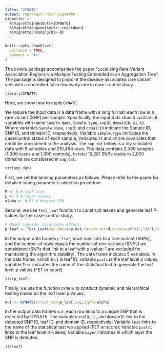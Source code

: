 ```yaml
---
title: "DYNATE"
output: rmarkdown::html_vignette
vignette: >
  %\VignetteIndexEntry{DYNATE}
  %\VignetteEngine{knitr::rmarkdown}
  %\VignetteEncoding{UTF-8}
---
```


```r
knitr::opts_chunk$set(
  collapse = TRUE,
  comment = "#>"
)
```


The `DYNATE` package accompanies the paper "Localizing Rare-Variant Association Regions via
Multiple Testing Embedded in an Aggregation Tree". The package is designed to pinpoint the disease-associated rare variant sets
with a controlled false discovery rate in case-control study.
```r
library(DYNATE)
```

Here, we show how to apply `DYNATE`. 

\par
We require the input data is a data frame with a long format: each row is a rare variant (SNP) per sample. Specifically, the input data should contains 6 variables with name `Sample.Name`, `Sample.Type`, `snpID`, `domainID`, `X1`, `X2`. Where variables `Sample.Name`, `snpID` and `domainID` indicate the Sample ID, SNP ID, and domain ID, respectively; Variable `Sample.Type` indicates the case/control status of each sample; Variables `X1` and `X2` are covariates that could be considered in the analysis. The `snp_dat` below is a toy simulated data with 6 variables and 210,454 rows. The data contains 2,000 samples (1,000 cases and 1,000 controls). In total 16,281 SNPs reside in 2,000 domains are considered in `snp_dat`.
```r
str(snp_dat)
```


First, we set the tunning parameters as follows. Please refer to the paper for detailed tuning parameters selection procedure.

```r
M <- 5 # leaf size
L <- 3 # layer number
alpha <- 0.05 # desired FDR
```



Second, we use `Test_Leaf` function to construct leaves and generate leaf P-values for the case-control study. 

```r
# Model consider covariates effect:
p_leaf <- Test_Leaf(snp_dat=snp_dat,thresh_val=M,covars=c("X1","X2"),teststat="score")
```
\par
In the output data frames `p_leaf`, each row links to a rare variant (SNPs), and the number of rows equals the number of rare variants (SNPs) we considered (SNPs that link to a leaf with p-value=1 are excluded for maintaining the algorithm stability). The data frame includes 5 variables. In the data frame, variable `L1` is leaf ID; variable `pvals` is the leaf level p values; variable `Test` indicates the name of the statistical test to generate the leaf level p values (FET or score).

```r
str(p_leaf)
```
 \par
Finally, we use the function `DYNATE` to conduct dynamic and hierarchical testing based on the leaf level p values. 

```r
out <- DYNATE(struct_map=p_leaf,L=L,alpha=alpha)
```
In the output data frames `out`, each row links to a unique SNP that is detected by DYNATE. The variables `snpID`, `L1`, and `domainID` link to the detected SNP ID, leaf ID, and domain ID, respectively; Variable `Test` links to the name of the statistical test we applied (FET or score); Variable `pvals1` links to the leaf level p-values; Variable `Layer` indicates in which layer the SNP is detected.

```r
str(out)
```


